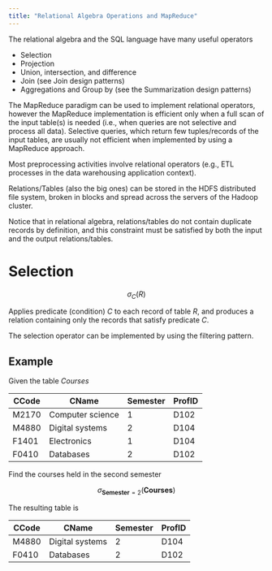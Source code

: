```yaml
---
title: "Relational Algebra Operations and MapReduce"
---
```

The relational algebra and the SQL language have many useful operators

- Selection
- Projection
- Union, intersection, and difference
- Join (see Join design patterns)
- Aggregations and Group by (see the Summarization design patterns)

The MapReduce paradigm can be used to implement relational operators, however the MapReduce implementation is efficient only when a full scan of the input table(s) is needed (i.e., when queries are not selective and process all data). Selective queries, which return few tuples/records of the input tables, are usually not efficient when implemented by using a MapReduce approach.

Most preprocessing activities involve relational operators (e.g., ETL processes in the data warehousing application context).

Relations/Tables (also the big ones) can be stored in the HDFS distributed file system, broken in blocks and spread across the servers of the Hadoop cluster.

Notice that in relational algebra, relations/tables do not contain duplicate records by definition, and this constraint must be satisfied by both the input and the output relations/tables.

# Selection
$$
\sigma_C(R)
$$

Applies predicate (condition) $C$ to each record of table $R$, and produces a relation containing only the records that satisfy predicate $C$.

The selection operator can be implemented by using the filtering pattern.

:::{.callout-note collapse="true"}
## Example
Given the table *Courses*

| CCode | CName | Semester | ProfID |
|-------|-------|----------|--------|
| M2170 | Computer science | 1 | D102 |
| M4880 | Digital systems | 2 | D104 |
| F1401 | Electronics | 1 | D104 |
| F0410 | Databases | 2 | D102 |

Find the courses held in the second semester

$$
\sigma_{\textbf{Semester}=2}(\textbf{Courses})
$$

The resulting table is 

| CCode | CName | Semester | ProfID |
|-------|-------|----------|--------|
| M4880 | Digital systems | 2 | D104 |
| F0410 | Databases | 2 | D102 |
:::